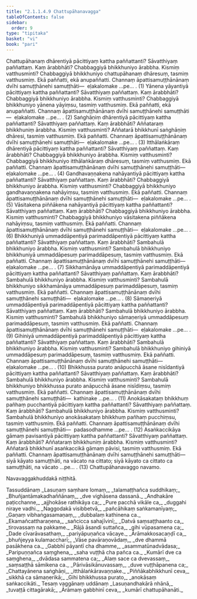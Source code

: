 ```yaml
---
title: "2.1.1.4.9 Chattupāhanavagga"
tableOfContents: false
sidebar:
  order: 9
type: "tipitaka"
basket: "vi"
book: "pari"
---
```



<DynamicBreadcrumb />

<Division number="226" book="pari">

<Paragraph number="809" book="pari">
Chattupāhanaṃ dhārentiyā pācittiyaṃ kattha paññattanti? Sāvatthiyaṃ paññattaṃ. Kaṃ ārabbhāti? Chabbaggiyā bhikkhuniyo ārabbha. Kismiṃ vatthusminti? Chabbaggiyā bhikkhuniyo chattupāhanaṃ dhāresuṃ, tasmiṃ vatthusmiṃ. Ekā paññatti, ekā anupaññatti. Channaṃ āpattisamuṭṭhānānaṃ dvīhi samuṭṭhānehi samuṭṭhāti—  eḷakalomake …pe… . (1)
</Paragraph>

<Paragraph number="810" book="pari">
Yānena yāyantiyā pācittiyaṃ kattha paññattanti? Sāvatthiyaṃ paññattaṃ. Kaṃ ārabbhāti? Chabbaggiyā bhikkhuniyo ārabbha. Kismiṃ vatthusminti? Chabbaggiyā bhikkhuniyo yānena yāyiṃsu, tasmiṃ vatthusmiṃ. Ekā paññatti, ekā anupaññatti. Channaṃ āpattisamuṭṭhānānaṃ dvīhi samuṭṭhānehi samuṭṭhāti—  eḷakalomake …pe… . (2)
</Paragraph>

<Paragraph number="811" book="pari">
Saṅghāṇiṃ dhārentiyā pācittiyaṃ kattha paññattanti? Sāvatthiyaṃ paññattaṃ. Kaṃ ārabbhāti? Aññataraṃ bhikkhuniṃ ārabbha. Kismiṃ vatthusminti? Aññatarā bhikkhunī saṅghāṇiṃ dhāresi, tasmiṃ vatthusmiṃ. Ekā paññatti. Channaṃ āpattisamuṭṭhānānaṃ dvīhi samuṭṭhānehi samuṭṭhāti—  eḷakalomake …pe… . (3)
</Paragraph>

<Paragraph number="812" book="pari">
Itthālaṅkāraṃ dhārentiyā pācittiyaṃ kattha paññattanti? Sāvatthiyaṃ paññattaṃ. Kaṃ ārabbhāti? Chabbaggiyā bhikkhuniyo ārabbha. Kismiṃ vatthusminti? Chabbaggiyā bhikkhuniyo itthālaṅkāraṃ dhāresuṃ, tasmiṃ vatthusmiṃ. Ekā paññatti. Channaṃ āpattisamuṭṭhānānaṃ dvīhi samuṭṭhānehi samuṭṭhāti—  eḷakalomake …pe… . (4)
</Paragraph>

<Paragraph number="813" book="pari">
Gandhavaṇṇakena nahāyantiyā pācittiyaṃ kattha paññattanti? Sāvatthiyaṃ paññattaṃ. Kaṃ ārabbhāti? Chabbaggiyā bhikkhuniyo ārabbha. Kismiṃ vatthusminti? Chabbaggiyā bhikkhuniyo gandhavaṇṇakena nahāyiṃsu, tasmiṃ vatthusmiṃ. Ekā paññatti. Channaṃ āpattisamuṭṭhānānaṃ dvīhi samuṭṭhānehi samuṭṭhāti—  eḷakalomake …pe… . (5)
</Paragraph>

<Paragraph number="814" book="pari">
Vāsitakena piññākena nahāyantiyā pācittiyaṃ kattha paññattanti? Sāvatthiyaṃ paññattaṃ. Kaṃ ārabbhāti? Chabbaggiyā bhikkhuniyo ārabbha. Kismiṃ vatthusminti? Chabbaggiyā bhikkhuniyo vāsitakena piññākena nahāyiṃsu, tasmiṃ vatthusmiṃ. Ekā paññatti. Channaṃ āpattisamuṭṭhānānaṃ dvīhi samuṭṭhānehi samuṭṭhāti—  eḷakalomake …pe… . (6)
</Paragraph>

<Paragraph number="815" book="pari">
Bhikkhuniyā ummaddāpentiyā parimaddāpentiyā pācittiyaṃ kattha paññattanti? Sāvatthiyaṃ paññattaṃ. Kaṃ ārabbhāti? Sambahulā bhikkhuniyo ārabbha. Kismiṃ vatthusminti? Sambahulā bhikkhuniyo bhikkhuniyā ummaddāpesuṃ parimaddāpesuṃ, tasmiṃ vatthusmiṃ. Ekā paññatti. Channaṃ āpattisamuṭṭhānānaṃ dvīhi samuṭṭhānehi samuṭṭhāti—  eḷakalomake …pe… . (7)
</Paragraph>

<Paragraph number="816" book="pari">
Sikkhamānāya ummaddāpentiyā parimaddāpentiyā pācittiyaṃ kattha paññattanti? Sāvatthiyaṃ paññattaṃ. Kaṃ ārabbhāti? Sambahulā bhikkhuniyo ārabbha. Kismiṃ vatthusminti? Sambahulā bhikkhuniyo sikkhamānāya ummaddāpesuṃ parimaddāpesuṃ, tasmiṃ vatthusmiṃ. Ekā paññatti. Channaṃ āpattisamuṭṭhānānaṃ dvīhi samuṭṭhānehi samuṭṭhāti—  eḷakalomake …pe… . (8)
</Paragraph>

<Paragraph number="817" book="pari">
Sāmaṇeriyā ummaddāpentiyā parimaddāpentiyā pācittiyaṃ kattha paññattanti? Sāvatthiyaṃ paññattaṃ. Kaṃ ārabbhāti? Sambahulā bhikkhuniyo ārabbha. Kismiṃ vatthusminti? Sambahulā bhikkhuniyo sāmaṇeriyā ummaddāpesuṃ parimaddāpesuṃ, tasmiṃ vatthusmiṃ. Ekā paññatti. Channaṃ āpattisamuṭṭhānānaṃ dvīhi samuṭṭhānehi samuṭṭhāti—  eḷakalomake …pe… . (9)
</Paragraph>

<Paragraph number="818" book="pari">
Gihiniyā ummaddāpentiyā parimaddāpentiyā pācittiyaṃ kattha paññattanti? Sāvatthiyaṃ paññattaṃ. Kaṃ ārabbhāti? Sambahulā bhikkhuniyo ārabbha. Kismiṃ vatthusminti? Sambahulā bhikkhuniyo gihiniyā ummaddāpesuṃ parimaddāpesuṃ, tasmiṃ vatthusmiṃ. Ekā paññatti. Channaṃ āpattisamuṭṭhānānaṃ dvīhi samuṭṭhānehi samuṭṭhāti—  eḷakalomake …pe… . (10)
</Paragraph>

<Paragraph number="819" book="pari">
Bhikkhussa purato anāpucchā āsane nisīdantiyā pācittiyaṃ kattha paññattanti? Sāvatthiyaṃ paññattaṃ. Kaṃ ārabbhāti? Sambahulā bhikkhuniyo ārabbha. Kismiṃ vatthusminti? Sambahulā bhikkhuniyo bhikkhussa purato anāpucchā āsane nisīdiṃsu, tasmiṃ vatthusmiṃ. Ekā paññatti. Channaṃ āpattisamuṭṭhānānaṃ dvīhi samuṭṭhānehi samuṭṭhāti—  kathinake …pe… . (11)
</Paragraph>

<Paragraph number="820" book="pari">
Anokāsakataṃ bhikkhuṃ pañhaṃ pucchantiyā pācittiyaṃ kattha paññattanti? Sāvatthiyaṃ paññattaṃ. Kaṃ ārabbhāti? Sambahulā bhikkhuniyo ārabbha. Kismiṃ vatthusminti? Sambahulā bhikkhuniyo anokāsakataṃ bhikkhuṃ pañhaṃ pucchiṃsu, tasmiṃ vatthusmiṃ. Ekā paññatti. Channaṃ āpattisamuṭṭhānānaṃ dvīhi samuṭṭhānehi samuṭṭhāti—  padasodhamme …pe… . (12)
</Paragraph>

<Paragraph number="821" book="pari">
Asaṅkaccikāya gāmaṃ pavisantiyā pācittiyaṃ kattha paññattanti? Sāvatthiyaṃ paññattaṃ. Kaṃ ārabbhāti? Aññataraṃ bhikkhuniṃ ārabbha. Kismiṃ vatthusminti? Aññatarā bhikkhunī asaṅkaccikā gāmaṃ pāvisi, tasmiṃ vatthusmiṃ. Ekā paññatti. Channaṃ āpattisamuṭṭhānānaṃ dvīhi samuṭṭhānehi samuṭṭhāti—  siyā kāyato samuṭṭhāti, na vācato na cittato; siyā kāyato ca cittato ca samuṭṭhāti, na vācato …pe… . (13)

</Paragraph>
</Division>

<Paragraph number="822" type="center" book="pari">
Chattupāhanavaggo navamo.

  
Navavaggakhuddakā niṭṭhitā.



</Paragraph>

<Paragraph number="823" type="center" book="pari">
Tassuddānaṃ


</Paragraph>

<Paragraph number="824" type="verses" book="pari">
_Lasuṇaṃ saṃhare lomaṃ,_  
_talamaṭṭhañca suddhikaṃ;_  
_Bhuñjantāmakadhaññānaṃ,_  
_dve vighāsena dassanā._  

</Paragraph>

<Paragraph number="825" type="verses" book="pari">
_Andhakāre paṭicchanne,_  
_ajjhokāse rathikāya ca;_  
_Pure pacchā vikāle ca,_  
_duggahi niraye vadhi._  

</Paragraph>

<Paragraph number="826" type="verses" book="pari">
_Naggodakā visibbetvā,_  
_pañcāhikaṃ saṅkamanīyaṃ;_  
_Gaṇaṃ vibhaṅgasamaṇaṃ,_  
_dubbalaṃ kathinena ca._  

</Paragraph>

<Paragraph number="827" type="verses" book="pari">
_Ekamañcattharaṇena,_  
_sañcicca sahajīvinī;_  
_Datvā saṃsaṭṭhaanto ca,_  
_tirovassaṃ na pakkame._  

</Paragraph>

<Paragraph number="828" type="verses" book="pari">
_Rājā āsandi suttañca,_  
_gihi vūpasamena ca;_  
_Dade cīvarāvasathaṃ,_  
_pariyāpuṇañca vācaye._  

</Paragraph>

<Paragraph number="829" type="verses" book="pari">
_Ārāmakkosacaṇḍī ca,_  
_bhuñjeyya kulamaccharī;_  
_Vāse pavāraṇovādaṃ,_  
_dve dhammā pasākhena ca._  

</Paragraph>

<Paragraph number="830" type="verses" book="pari">
_Gabbhī pāyantī cha dhamme,_  
_asammatūnadvādasa;_  
_Paripuṇṇañca saṃghena,_  
_saha vuṭṭhā cha pañca ca._  

</Paragraph>

<Paragraph number="831" type="verses" book="pari">
_Kumārī dve ca saṃghena,_  
_dvādasa sammatena ca;_  
_Alaṃ sace ca dvevassaṃ,_  
_saṃsaṭṭhā sāmikena ca._  

</Paragraph>

<Paragraph number="832" type="verses" book="pari">
_Pārivāsikānuvassaṃ,_  
_duve vuṭṭhāpanena ca;_  
_Chattayānena saṅghāṇi,_  
_itthālaṅkāravaṇṇake._  

</Paragraph>

<Paragraph number="833" type="verses" book="pari">
_Piññākabhikkhunī ceva,_  
_sikkhā ca sāmaṇerikā;_  
_Gihi bhikkhussa purato,_  
_anokāsaṃ saṅkaccikāti._  


</Paragraph>

<Paragraph number="834" type="center" book="pari">
Tesaṃ vaggānaṃ uddānaṃ


</Paragraph>

<Paragraph number="835" type="verses" book="pari">
_Lasuṇandhakārā nhānā,_  
_tuvaṭṭā cittagārakā;_  
_Ārāmaṃ gabbhinī ceva,_  
_kumārī chattupāhanāti._
</Paragraph>